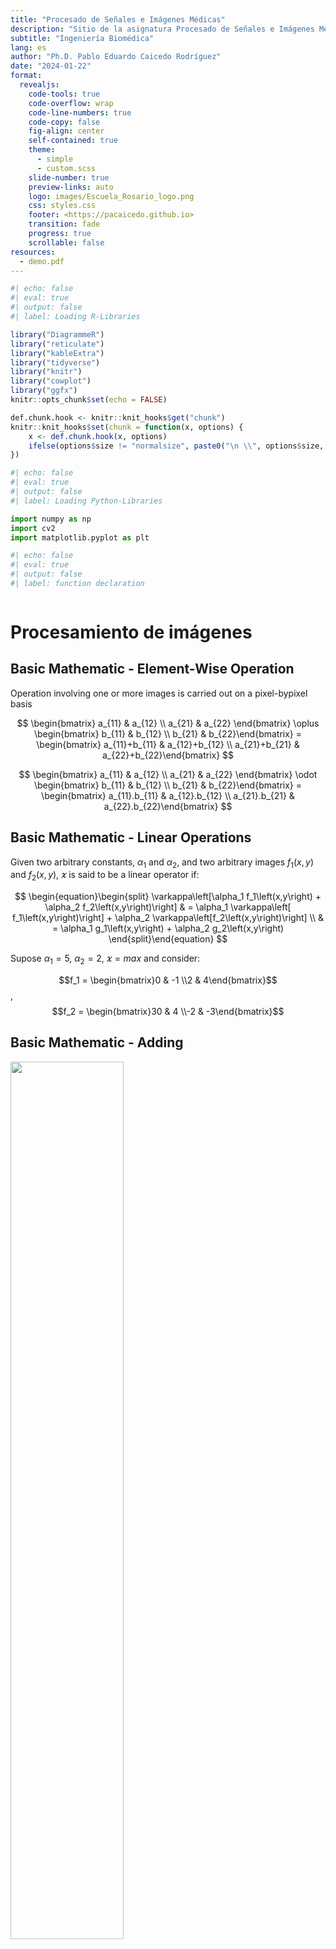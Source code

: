 ```yaml
---
title: "Procesado de Señales e Imágenes Médicas"
description: "Sitio de la asignatura Procesado de Señales e Imágenes Médicas"
subtitle: "Ingeniería Biomédica"
lang: es
author: "Ph.D. Pablo Eduardo Caicedo Rodríguez"
date: "2024-01-22"
format:
  revealjs: 
    code-tools: true
    code-overflow: wrap
    code-line-numbers: true
    code-copy: false
    fig-align: center
    self-contained: true
    theme: 
      - simple
      - custom.scss
    slide-number: true
    preview-links: auto
    logo: images/Escuela_Rosario_logo.png
    css: styles.css
    footer: <https://pacaicedo.github.io>
    transition: fade
    progress: true
    scrollable: false
resources:
  - demo.pdf
---
```


```r
#| echo: false
#| eval: true
#| output: false
#| label: Loading R-Libraries

library("DiagrammeR")
library("reticulate")
library("kableExtra")
library("tidyverse")
library("knitr")
library("cowplot")
library("ggfx")
knitr::opts_chunk$set(echo = FALSE)

def.chunk.hook <- knitr::knit_hooks$get("chunk")
knitr::knit_hooks$set(chunk = function(x, options) {
    x <- def.chunk.hook(x, options)
    ifelse(options$size != "normalsize", paste0("\n \\", options$size, "\n\n", x, "\n\n \\normalsize"), x)
})


```

```python
#| echo: false
#| eval: true
#| output: false
#| label: Loading Python-Libraries

import numpy as np
import cv2
import matplotlib.pyplot as plt

```

```python
#| echo: false
#| eval: true
#| output: false
#| label: function declaration



```



# Procesamiento de imágenes


## Basic Mathematic - Element-Wise Operation

::: {.callout-tip title="Definition" collapsible="false"}

Operation involving one or more images is carried out on a pixel-bypixel basis

:::

$$ 
\begin{bmatrix}
a_{11} & a_{12} \\
a_{21} & a_{22}  
\end{bmatrix} \oplus \begin{bmatrix} b_{11} & b_{12} \\  b_{21} & b_{22}\end{bmatrix} = \begin{bmatrix} a_{11}+b_{11} & a_{12}+b_{12} \\  a_{21}+b_{21} & a_{22}+b_{22}\end{bmatrix} $$

$$ 
\begin{bmatrix}
a_{11} & a_{12} \\
a_{21} & a_{22}  
\end{bmatrix} \odot \begin{bmatrix} b_{11} & b_{12} \\  b_{21} & b_{22}\end{bmatrix} = \begin{bmatrix} a_{11}.b_{11} & a_{12}.b_{12} \\  a_{21}.b_{21} & a_{22}.b_{22}\end{bmatrix} $$

## Basic Mathematic - Linear Operations{.scrollable}

::: {.callout-tip title="Definition" collapsible="false"}

Given two arbitrary constants, $\alpha_1$ and $\alpha_2$, and two arbitrary images $f_1\left(x,y\right)$ and $f_2\left(x,y\right)$, $\varkappa$ is said to be a linear operator if:

$$ \begin{equation}\begin{split} \varkappa\left[\alpha_1 f_1\left(x,y\right) + \alpha_2 f_2\left(x,y\right)\right] & =  \alpha_1 \varkappa\left[ f_1\left(x,y\right)\right] + \alpha_2 \varkappa\left[f_2\left(x,y\right)\right] \\ & = \alpha_1 g_1\left(x,y\right) + \alpha_2 g_2\left(x,y\right) \end{split}\end{equation} $$

:::

Supose $\alpha_1 = 5$, $\alpha_2 = 2$, $\varkappa = max$ and consider:

$$f_1 = \begin{bmatrix}0 & -1 \\2 & 4\end{bmatrix}$$, $$f_2 = \begin{bmatrix}30 & 4 \\-2 & -3\end{bmatrix}$$

## Basic Mathematic - Adding


 ![](images/female-chest-x-ray.jpg){fig-align="center" height=60%} 

## Basic Mathematic - Adding {.scrollable}


::: {.panel-tabset} 

## Images



```python
#| echo: false
#| eval: true
#| output: true
#| fig-align: "center"
#| layout: [[45,-10, 45], [100]]
#| label: xray-loading

x_ray_chest = cv2.imread("images/female-chest-x-ray.jpg")
plt.imshow(x_ray_chest, cmap="gray")
plt.show()
image_synt1 = 100*np.abs(np.random.normal(0, 1, x_ray_chest.shape))
plt.imshow(image_synt1)
plt.show()
final_image = np.uint8(x_ray_chest+image_synt1)
plt.imshow(final_image)
plt.show()

```

## Code


```python
#| echo: true
#| eval: false
#| output: false
#| fig-align: "center"
#| label: xray-loading-text

x_ray_chest = cv2.imread("images/female-chest-x-ray.jpg")
plt.imshow(x_ray_chest, cmap="gray")
plt.show()
image_synt1 = 100*np.abs(np.random.normal(0, 1, x_ray_chest.shape))
plt.imshow(image_synt1)
plt.show()
final_image = np.uint8(x_ray_chest+image_synt1)
plt.imshow(final_image)
plt.show()

```

:::

## Basic Mathematic - Multiplying {.scrollable}



::: {.panel-tabset} 

## Images



```python
#| echo: false
#| eval: true
#| output: true
#| fig-align: "center"
#| layout: [[45,-10, 45], [100]]
#| label: xray-loading-mult

x_ray_chest = cv2.imread("images/female-chest-x-ray.jpg")
mask = np.uint8(np.zeros(x_ray_chest.shape))
mask[400:700, 250:600, :]=1
plt.imshow(x_ray_chest)
plt.show()
plt.imshow(255*mask)
plt.show()
plt.imshow(np.multiply(x_ray_chest,mask))
plt.show()

```

## Code


```python
#| echo: true
#| eval: false
#| output: false
#| fig-align: "center"
#| label: xray-loading-text-mult

x_ray_chest = cv2.imread("images/female-chest-x-ray.jpg")
mask = np.uint8(np.zeros(x_ray_chest.shape))
mask[400:700, 250:600, :]=1
plt.imshow(x_ray_chest)
plt.show()
plt.imshow(255*mask)
plt.show()
plt.imshow(np.multiply(x_ray_chest,mask))
plt.show()

```

:::

## Basic Mathematic - Pixel intensity {.scrollable}



::: {.panel-tabset} 

## Images



```python
#| echo: false
#| eval: true
#| output: true
#| fig-align: "center"
#| layout-ncol: 3
#| label: xray-loading-pxinten
#| fig-subcap: 
#|  - "Original"
#|  - "Exp=1.1"
#|  - "Exp=1.2"
#|  - "Exp=0.2"
#|  - "Exp=0.30"
#|  - "Exp=0.5"

x_ray_chest_gray = cv2.cvtColor(x_ray_chest, cv2.COLOR_BGR2GRAY)
plt.imshow(x_ray_chest_gray, cmap="gray")
plt.show()
plt.imshow(np.power(x_ray_chest_gray,1.1), cmap="gray")
plt.show()
plt.imshow(np.power(x_ray_chest_gray,1.2), cmap="gray")
plt.show()
plt.imshow(np.power(x_ray_chest_gray,0.2), cmap="gray")
plt.show()
plt.imshow(np.power(x_ray_chest_gray,0.3), cmap="gray")
plt.show()
plt.imshow(np.power(x_ray_chest_gray,0.5), cmap="gray")
plt.show()

```

## Code


```python
#| echo: true
#| eval: false
#| output: false
#| fig-align: "center"
#| label: xray-loading-text-pxinten

x_ray_chest_gray = cv2.cvtColor(x_ray_chest, cv2.COLOR_BGR2GRAY)
plt.imshow(x_ray_chest_gray, cmap="gray")
plt.show()
plt.imshow(np.power(x_ray_chest_gray,1.1), cmap="gray")
plt.show()
plt.imshow(np.power(x_ray_chest_gray,1.2), cmap="gray")
plt.show()
plt.imshow(np.power(x_ray_chest_gray,0.2), cmap="gray")
plt.show()
plt.imshow(np.power(x_ray_chest_gray,0.3), cmap="gray")
plt.show()
plt.imshow(np.power(x_ray_chest_gray,0.5), cmap="gray")
plt.show()

```

:::


## Basic Mathematic - Pixel intensity {.scrollable}

![Taken from: Gonzalez, Rafael C., y Richard E. Woods. Digital Image Processing. New York, NY: Pearson, 2018.](./images/intensity_light.png)

## Basic Mathematic - Pixel intensity {.scrollable}

![Taken from: Gonzalez, Rafael C., y Richard E. Woods. Digital Image Processing. New York, NY: Pearson, 2018.](./images/intensity_light2.png)

<!-- TODO: FALTAN MAS APLICACIONES DE LA MATEMATICA BASICA -->

## Neighborhood operations

![Taken from: Gonzalez, Rafael C., y Richard E. Woods. Digital Image Processing. New York, NY: Pearson, 2018.](./images/convolution.png)

## Neighborhood Operations

:::{.small_font}

  For example, suppose that the specified operation is to compute the average value of the pixels in a rectangular neighborhood of size mn × centered on $\left(x,y\right)$. The coordinates of pixels in this region are the elements of set $S_{xy}$.

:::




::: {.panel-tabset} 

## Images

::: columns

:::{.column width="50%"}

```python
#| echo: false
#| eval: true
#| output: true
#| label: elderly_load_nf
#| fig-cap: "Elderly woman image"

elderly = cv2.imread("./images/elderly.jpg")
plt.imshow(elderly)

```



:::

:::{.column width="50%"}


```python
#| echo: false
#| eval: true
#| output: true
#| label: elderly_load_nf_gray
#| fig-cap: "Gray-scale image"

elderly_gray = cv2.cvtColor(elderly, cv2.COLOR_BGR2GRAY)
plt.imshow(elderly_gray, cmap="gray")

```

:::

:::

## code


```python
#| echo: true
#| eval: false
#| output: false
#| label: elderly_load_nf_b
#| fig-cap: "Elderly woman image"
#| 

elderly = cv2.imread("./images/elderly.jpg")
plt.imshow(elderly)
elderly_gray = cv2.cvtColor(elderly, cv2.COLOR_BGR2GRAY)
plt.imshow(elderly_gray, cmap="gray")

```



:::

## Neighborhood operations


::: {.panel-tabset} 

## Original


```python
#| echo: false
#| eval: true
#| output: true
#| label: mean_filter_elderly_gray_a

plt.imshow(elderly_gray, cmap="gray")

N = 10

kernel = np.ones((N,N),np.float32)/(N*N)
dst = cv2.filter2D(elderly_gray,-1,kernel)


```
## Averaging

```python
#| echo: false
#| eval: true
#| output: true
#| label: mean_filter_elderly_gray_b

plt.imshow(dst, cmap="gray")
```

## Code

```python
#| echo: true
#| eval: false
#| output: false
#| label: mean_filter_elderly_gray_c

N = 10
kernel = np.ones((N,N),np.float32)/(N*N)
dst = cv2.filter2D(elderly_gray,-1,kernel)
plt.imshow(dst, cmap="gray")
```
:::



## Neighborhood operations


::: {.panel-tabset} 

## Original


```python
#| echo: false
#| eval: true
#| output: true
#| label: median_filter_elderly_gray_a

plt.imshow(elderly_gray, cmap="gray")

N=11

dst1 = cv2.medianBlur(elderly_gray, N)


```
## Median

```python
#| echo: false
#| eval: true
#| output: true
#| label: median_filter_elderly_gray_b

plt.imshow(dst1, cmap="gray")
```

## Code

```python
#| echo: true
#| eval: false
#| output: false
#| label: median_filter_elderly_gray_c

N=11

dst1 = cv2.medianBlur(elderly_gray, N)
plt.imshow(dst1, cmap="gray")

```
:::

## Neighborhood operations


::: {.panel-tabset} 

## Mean


```python
#| echo: false
#| eval: true
#| output: true
#| label: compare_Blur_filter_A

plt.imshow(dst, cmap="gray")

```
## Median

```python
#| echo: false
#| eval: true
#| output: true
#| label: compare_Blur_filter_B

plt.imshow(dst1, cmap="gray")
```

:::

## Neighborhood operations

![Taken from: Gonzalez, Rafael C., y Richard E. Woods. Digital Image Processing. New York, NY: Pearson, 2018.](./images/spatial_trasnformation.png)

## Neighborhood operations

![Taken from: http://datagenetics.com/blog/august32013/index.html](./images/spatial_aliasing.png)


## Edge dection{.scrollable}

```python
#| echo: false
#| eval: true
#| output: true
#| label: edge detector
dst = cv2.Canny(elderly_gray, 100, 200)
plt.imshow(dst, cmap="gray")

```

## Edge dection{.scrollable}


![](./images/Bordes.png){fig-align="center"} 


## Edge dection{.scrollable}


::: {.panel-tabset} 

## Images Grad Y

```python
#| echo: false
#| eval: true
#| output: true
#| label: sobel detector Y
dst = cv2.Sobel(elderly_gray, cv2.CV_16S, 0, 1,  ksize=3, scale=1, delta=0, borderType= cv2.BORDER_DEFAULT)
dst1 = np.uint8(255*dst/np.max(dst))
plt.imshow(dst, cmap="gray")

```

## Images Grad X

```python
#| echo: false
#| eval: true
#| output: true
#| label: sobel detector X
dst = cv2.Sobel(elderly_gray, cv2.CV_16S, 1, 0,  ksize=3, scale=1, delta=0, borderType= cv2.BORDER_DEFAULT)
dst1 = np.uint8(255*dst/np.max(dst))
plt.imshow(dst, cmap="gray")

```

## Images Grad Trunc Y

```python
#| echo: false
#| eval: true
#| output: true
#| label: sobel detector Y Trunc
dst = cv2.Sobel(elderly_gray, cv2.CV_16S, 0, 1,  ksize=3, scale=1, delta=0, borderType= cv2.BORDER_DEFAULT)
dst1 = np.uint8(255*dst/np.max(dst))
plt.imshow(dst1, cmap="gray")

```

## Images Trunc Grad X

```python
#| echo: false
#| eval: true
#| output: true
#| label: sobel detector X Trunc
dst = cv2.Sobel(elderly_gray, cv2.CV_16S, 1, 0,  ksize=3, scale=1, delta=0, borderType= cv2.BORDER_DEFAULT)
dst1 = np.uint8(255*dst/np.max(dst))
plt.imshow(dst1, cmap="gray")

```

## Code

```python
#| echo: true
#| eval: false
#| output: false
#| label: sobel detector code
dst = cv2.Sobel(elderly_gray, cv2.CV_16S, 1, 0,  ksize=3, scale=1, delta=0, borderType= cv2.BORDER_DEFAULT)
dst1 = np.uint8(255*dst/np.max(dst))
plt.imshow(dst1, cmap="gray")

```


:::

## Histogram


::: {.panel-tabset} 

## Histogram

```python
#| echo: false
#| eval: true
#| output: true
#| label: Histogram

elderly_hist = cv2.calcHist(elderly_gray, [0], None, [256], [0,256])
plt.plot(elderly_hist, color="gray")

```

## Code

```python
#| echo: true
#| eval: false
#| output: false
#| label: Histogram Code

elderly_hist = cv2.calcHist(elderly_gray, [0], None, [256], [0,256])
plt.plot(elderly_hist, color="gray")

```



:::